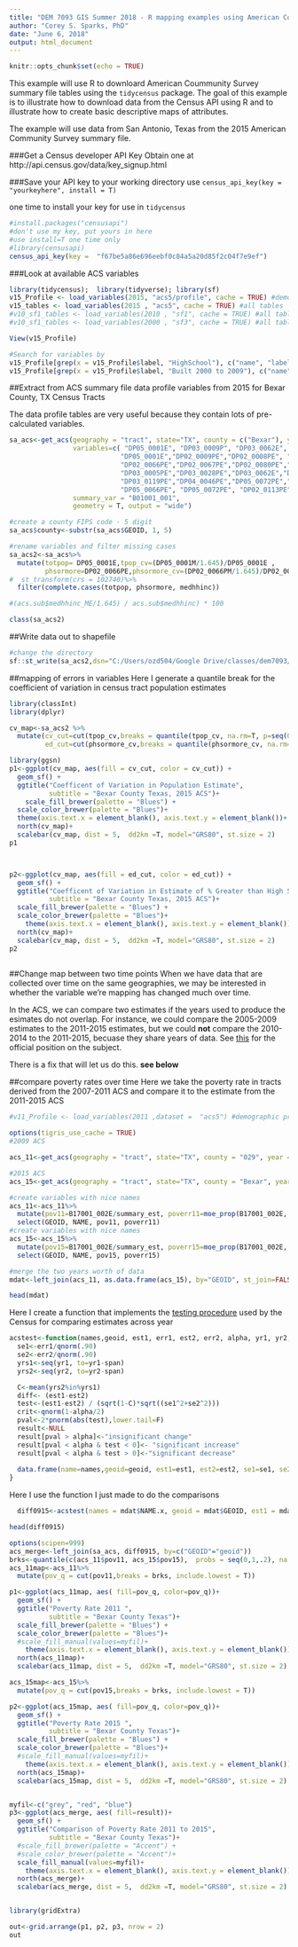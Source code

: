 ```yaml
---
title: "DEM 7093 GIS Summer 2018 - R mapping examples using American Community Survey - Change Mapping"
author: "Corey S. Sparks, PhD"
date: "June 6, 2018"
output: html_document
---
```


```r
knitr::opts_chunk$set(echo = TRUE)
```

This example will use R to downloard American Coummunity Survey summary file tables using the `tidycensus` package. The goal of this example is to illustrate how to download data from the Census API using R and to illustrate how to create basic descriptive maps of attributes. 

The example will use data from San Antonio, Texas from the 2015 American Community Survey summary file.

###Get a Census developer API Key
Obtain one at http://api.census.gov/data/key_signup.html

###Save your API key to your working directory
use `census_api_key(key =  "yourkeyhere", install = T)`

one time to install your key for use in `tidycensus`



```r
#install.packages("censusapi")
#don't use my key, put yours in here
#use install=T one time only
#library(censusapi)
census_api_key(key =  "f67be5a86e696eebf0c84a5a20d85f2c04f7e9ef")
```




###Look at available ACS variables
```r
library(tidycensus);  library(tidyverse); library(sf)
v15_Profile <- load_variables(2015, "acs5/profile", cache = TRUE) #demographic profile tables
v15_tables <- load_variables(2015 , "acs5", cache = TRUE) #all tables
#v10_sf1_tables <- load_variables(2010 , "sf1", cache = TRUE) #all tables for 2010 SF1
#v10_sf1_tables <- load_variables(2000 , "sf3", cache = TRUE) #all tables for 2000 SF#

View(v15_Profile)

#Search for variables by 
v15_Profile[grep(x = v15_Profile$label, "HighSchool"), c("name", "label")]
v15_Profile[grep(x = v15_Profile$label, "Built 2000 to 2009"), c("name", "label")]
```

##Extract from ACS summary file data profile variables from 2015 for Bexar County, TX Census Tracts

The data profile tables are very useful because they contain lots of pre-calculated variables.

```r
sa_acs<-get_acs(geography = "tract", state="TX", county = c("Bexar"), year = 2015,
                variables=c( "DP05_0001E", "DP03_0009P", "DP03_0062E", "DP03_0119PE",
                            "DP05_0001E","DP02_0009PE","DP02_0008PE", "DP02_0040E","DP02_0038E",
                            "DP02_0066PE","DP02_0067PE","DP02_0080PE","DP02_0092PE",
                            "DP03_0005PE","DP03_0028PE","DP03_0062E","DP03_0099PE","DP03_0101PE",
                            "DP03_0119PE","DP04_0046PE","DP05_0072PE","DP05_0073PE",
                            "DP05_0066PE", "DP05_0072PE", "DP02_0113PE") ,
                summary_var = "B01001_001",
                geometry = T, output = "wide")

#create a county FIPS code - 5 digit
sa_acs$county<-substr(sa_acs$GEOID, 1, 5)

#rename variables and filter missing cases
sa_acs2<-sa_acs%>%
  mutate(totpop= DP05_0001E,tpop_cv=(DP05_0001M/1.645)/DP05_0001E ,
         phsormore=DP02_0066PE,phsormore_cv=(DP02_0066PM/1.645)/DP02_0066PE, medhhinc=DP03_0062E,ppov=DP03_0119PE ) %>%
#  st_transform(crs = 102740)%>%
  filter(complete.cases(totpop, phsormore, medhhinc))

#(acs.sub$medhhinc_ME/1.645) / acs.sub$medhhinc) * 100

class(sa_acs2)
```

##Write data out to shapefile
```r
#change the directory
sf::st_write(sa_acs2,dsn="C:/Users/ozd504/Google Drive/classes/dem7093/GIS_class_2018/data",layer="sa_tract_dp", driver="ESRI Shapefile", delete_layer=T, update=T)

```

##mapping of errors in variables
Here I generate a quantile break for the coefficient of variation in census tract population estimates 
```r

library(classInt)
library(dplyr)

cv_map<-sa_acs2 %>%
  mutate(cv_cut=cut(tpop_cv,breaks = quantile(tpop_cv, na.rm=T, p=seq(0,1,length.out = 6)),include.lowest = T),
         ed_cut=cut(phsormore_cv,breaks = quantile(phsormore_cv, na.rm=T, p=seq(0,1,length.out = 6)),include.lowest = T) )

library(ggsn)
p1<-ggplot(cv_map, aes(fill = cv_cut, color = cv_cut)) + 
  geom_sf() + 
  ggtitle("Coefficent of Variation in Population Estimate", 
          subtitle = "Bexar County Texas, 2015 ACS")+
    scale_fill_brewer(palette = "Blues") + 
  scale_color_brewer(palette = "Blues")+
  theme(axis.text.x = element_blank(), axis.text.y = element_blank())+
  north(cv_map)+
  scalebar(cv_map, dist = 5,  dd2km =T, model="GRS80", st.size = 2)
p1



p2<-ggplot(cv_map, aes(fill = ed_cut, color = ed_cut)) + 
  geom_sf() + 
  ggtitle("Coefficent of Variation in Estimate of % Greater than High School", 
          subtitle = "Bexar County Texas, 2015 ACS")+
  scale_fill_brewer(palette = "Blues") + 
  scale_color_brewer(palette = "Blues")+
    theme(axis.text.x = element_blank(), axis.text.y = element_blank())+
  north(cv_map)+
  scalebar(cv_map, dist = 5,  dd2km =T, model="GRS80", st.size = 2)
p2
  
```

##Change map between two time points
When we have data that are collected over time on the same geographies, we may be interested in whether the variable we're mapping has changed much over time. 

In the ACS, we can compare two estimates if the years used to produce the esimates do not overlap. For instance, we could compare the 2005-2009 estimates to the 2011-2015 estimates, but we could **not** compare the 2010-2014 to the 2011-2015, becuase they share years of data. See [this](https://www.census.gov/programs-surveys/acs/guidance/comparing-acs-data.html) for the official position on the subject.

There is a fix that will let us do this. **see below**


##compare poverty rates over time
Here we take the poverty rate in tracts derived from the 2007-2011 ACS and compare it to the estimate from the 2011-2015 ACS
```r
#v11_Profile <- load_variables(2011 ,dataset =  "acs5") #demographic profile 

options(tigris_use_cache = TRUE)
#2009 ACS

acs_11<-get_acs(geography = "tract", state="TX", county = "029", year = 2011, variables="B17001_002",summary_var = "B17001_001", geometry = TRUE, output = "wide")

#2015 ACS
acs_15<-get_acs(geography = "tract", state="TX", county = "Bexar", year = 2015, variables="B17001_002",summary_var = "B17001_001",geometry = TRUE, output = "wide")

#create variables with nice names
acs_11<-acs_11%>%
  mutate(pov11=B17001_002E/summary_est, poverr11=moe_prop(B17001_002E, denom = summary_est, moe_num = B17001_002M, moe_denom = summary_moe))%>%
  select(GEOID, NAME, pov11, poverr11)
#create variables with nice names
acs_15<-acs_15%>%
  mutate(pov15=B17001_002E/summary_est, poverr15=moe_prop(B17001_002E, denom = summary_est, moe_num = B17001_002M, moe_denom = summary_moe))%>%
  select(GEOID, NAME, pov15, poverr15)

#merge the two years worth of data
mdat<-left_join(acs_11, as.data.frame(acs_15), by="GEOID", st_join=FALSE)

head(mdat)
```


Here I create a function that implements the [testing  procedure](https://www.psc.isr.umich.edu/dis/acs/handouts/Compass_Appendix.pdf) used by the Census for comparing estimates across year

```r
acstest<-function(names,geoid, est1, err1, est2, err2, alpha, yr1, yr2, span){
  se1<-err1/qnorm(.90)
  se2<-err2/qnorm(.90)
  yrs1<-seq(yr1, to=yr1-span)
  yrs2<-seq(yr2, to=yr2-span)

  C<-mean(yrs2%in%yrs1)
  diff<- (est1-est2)
  test<-(est1-est2) / (sqrt(1-C)*sqrt((se1^2+se2^2)))
  crit<-qnorm(1-alpha/2)
  pval<-2*pnorm(abs(test),lower.tail=F)
  result<-NULL
  result[pval > alpha]<-"insignificant change"
  result[pval < alpha & test < 0]<- "significant increase"
  result[pval < alpha & test > 0]<-"significant decrease" 
  
  data.frame(name=names,geoid=geoid, est1=est1, est2=est2, se1=se1, se2=se2,difference=diff, test=test, result=result, pval=pval)
}
```


Here I use the function I just made to do the comparisons
```r
  diff0915<-acstest(names = mdat$NAME.x, geoid = mdat$GEOID, est1 = mdat$pov11, est2 = mdat$pov15, err1 = mdat$poverr11, err2=mdat$poverr15, alpha = .1, yr1 = 2011, yr2=2015, span = 5)

head(diff0915)

```

```r
options(scipen=999)
acs_merge<-left_join(sa_acs, diff0915, by=c("GEOID"="geoid"))
brks<-quantile(c(acs_11$pov11, acs_15$pov15),  probs = seq(0,1,.2), na.rm=T)
acs_11map<-acs_11%>%
  mutate(pov_q = cut(pov11,breaks = brks, include.lowest = T))

p1<-ggplot(acs_11map, aes( fill=pov_q, color=pov_q))+
  geom_sf() + 
  ggtitle("Poverty Rate 2011 ", 
          subtitle = "Bexar County Texas")+
  scale_fill_brewer(palette = "Blues") + 
  scale_color_brewer(palette = "Blues")+
  #scale_fill_manual(values=myfil)+
    theme(axis.text.x = element_blank(), axis.text.y = element_blank())+
  north(acs_11map)+
  scalebar(acs_11map, dist = 5,  dd2km =T, model="GRS80", st.size = 2)

acs_15map<-acs_15%>%
  mutate(pov_q = cut(pov15,breaks = brks, include.lowest = T))

p2<-ggplot(acs_15map, aes( fill=pov_q, color=pov_q))+
  geom_sf() + 
  ggtitle("Poverty Rate 2015 ", 
          subtitle = "Bexar County Texas")+
  scale_fill_brewer(palette = "Blues") + 
  scale_color_brewer(palette = "Blues")+
  #scale_fill_manual(values=myfil)+
    theme(axis.text.x = element_blank(), axis.text.y = element_blank())+
  north(acs_15map)+
  scalebar(acs_15map, dist = 5,  dd2km =T, model="GRS80", st.size = 2)


myfil<-c("grey", "red", "blue")
p3<-ggplot(acs_merge, aes( fill=result))+
  geom_sf() + 
  ggtitle("Comparison of Poverty Rate 2011 to 2015", 
          subtitle = "Bexar County Texas")+
  #scale_fill_brewer(palette = "Accent") + 
  #scale_color_brewer(palette = "Accent")+
  scale_fill_manual(values=myfil)+
    theme(axis.text.x = element_blank(), axis.text.y = element_blank())+
  north(acs_merge)+
  scalebar(acs_merge, dist = 5,  dd2km =T, model="GRS80", st.size = 2)


library(gridExtra)

out<-grid.arrange(p1, p2, p3, nrow = 2)
out
```

